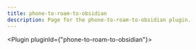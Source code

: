 ---
title: phone-to-roam-to-obsidian
description: Page for the phone-to-roam-to-obsidian plugin.
---


<Plugin pluginId={"phone-to-roam-to-obsidian"}></Plugin>